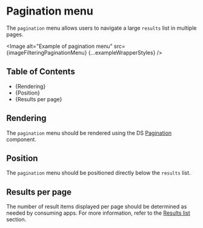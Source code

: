 


<Meta title="Style Guide/Filtering/Page elements/Pagination menu" />

# Pagination menu

The `pagination` menu allows users to navigate a large `results` list in
multiple pages.

<Image
  alt="Example of pagination menu"
  src={imageFilteringPaginationMenu}
  {...exampleWrapperStyles}
/>

## Table of Contents

- {<Link href="#rendering" target="_self">Rendering</Link>}
- {<Link href="#position" target="_self">Position</Link>}
- {<Link href="#results-per-page" target="_self">Results per page</Link>}

## Rendering

The `pagination` menu should be rendered using the DS
[Pagination](./?path=/docs/components-navigation-pagination--docs) component.

## Position

The `pagination` menu should be positioned directly below the `results` list.

## Results per page

The number of result items displayed per page should be determined as needed by
consuming apps. For more information, refer to the [Results
list](?path=/docs/style-guide-filtering-page-composition-results-list--docs)
section.
